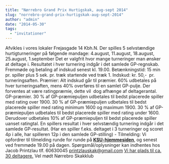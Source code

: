 ```yaml
---
title: "Nørrebro Grand Prix Hurtigskak, aug-sept 2014"
slug: "norrebro-grand-prix-hurtigskak-aug-sept-2014"
author: "admin"
date: "2014-05-30"
tags: 
  - "invitationer"
---
```


Afvikles i vores lokaler Frejasgade 14 Kbh.N. Der spilles 5 selvstændige hurtigturneringer på følgende mandage: 4.august, 11.august, 18.august, 25.august, 1.september Det er valgfrit hvor mange turneringer man ønsker at deltage i. Resultatet i hver turnering indgår i det samlede GP-regnskab. Fremmøde og betaling af indskud senest kl. 19.00. Betænkningstid: 15 min pr. spiller plus 5 sek. pr. træk startende ved træk 1. Indskud: kr. 50,-  pr. turneringsaften. Præmier: Alt indskud går til præmier. 60% udbetales på hver turneringsaften, mens 40% overføres til en samlet GP-pulje. Der forventes at være ratingpræmie, dette vil  dog afhænge af deltagerantal. GP-præmier. 30 % af GP-præmiepuljen udbetales til bedst placerede spiller med rating over 1900. 30 % af GP-præmiepuljen udbetales til bedst placerede spiller med rating minimum 1600 og maximum 1900. 30 % af GP-præmiepuljen udbetales til bedst placerede spiller med rating under 1600. Derudover udbetales 10% af GP-præmiepuljen til bedst placerede spiller uanset ratingtal. En spillers resultat i hver selvstændig turnering indgår i det samlede GP-resultat. (Har en spiller f.eks. deltaget i 3 turneringer og scoret 4p i alle, har spilleren 12p i den samlede GP-stilling) - Tilmelding: Vi opfordrer til tilmelding runde for runde på **[KSU-hjemmesiden](http://www.ksu.dk/kalender/dotnet/viskalender.aspx?id=1350)**, og senest  ved fremmøde 19.00 på dagen. Spørgsmål/oplysninger kan indhentes hos Jacob Printzlau tlf. 60630045 [printzlauskak@gmail.com](mailto:printzlauskak@gmail.com) [Vi har plads til ca. 30 deltagere.](mailto:printzlauskak@gmail.com) Vel mødt Nørrebro Skakklub
